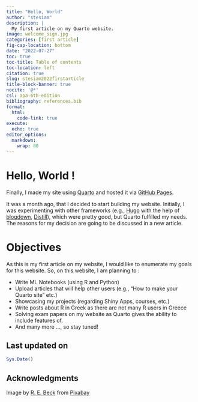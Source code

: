 ```yaml
---
title: "Hello, World"
author: "stesiam"
description: |
  My first article on my Quarto website.
image: welcome_sign.jpg
categories: [first article]
fig-cap-location: bottom
date: "2022-07-27"
toc: true
toc-title: Table of contents
toc-location: left
citation: true
slug: stesiam2022firstarticle
title-block-banner: true
nocite: '@*'
csl: apa-6th-edition
bibliography: references.bib
format: 
  html:
    code-link: true
execute:
  echo: true
editor_options: 
  markdown: 
    wrap: 80
---
```


# Hello, World !

Finally, I made my site using [Quarto](https://quarto.org/) and hosted it via [GitHub Pages](https://pages.github.com/).

It was a month ago, that I decided to start building my website. Initially, I was experimenting with other frameworks (e.g., [Hugo](https://gohugo.io/) with the help of [blogdown](https://pkgs.rstudio.com/blogdown/), [Distill](https://rstudio.github.io/distill/)), which were pretty good, but Quarto fulfilled my needs. The reasons for my decision are going to be discussed in a new article.


# Objectives

As this is my first article on my website, I would like to enumerate my goals for this website. So, on this website, I am planning to :

- Write ML Notebooks (using R and Python)
- Upload articles that will help other users (e.g., "How to make your Quarto site" etc.)
- Showcasing my projects (regarding Shiny Apps, courses, etc.)
- Write posts about R in Greek as there are not many R users in Greece
- Solving exam papers on my website as Quarto gives the ability to include features of.
- And many more ..., so stay tuned!


## Last updated on {.appendix .unnumbered .unlisted}

```r
Sys.Date()
```

## Acknowledgments {.appendix}

Image by <a href="https://pixabay.com/users/rebeck96-819254/?utm_source=link-attribution&amp;utm_medium=referral&amp;utm_campaign=image&amp;utm_content=760358">R. E. Beck</a> from <a href="https://pixabay.com//?utm_source=link-attribution&amp;utm_medium=referral&amp;utm_campaign=image&amp;utm_content=760358">Pixabay</a>